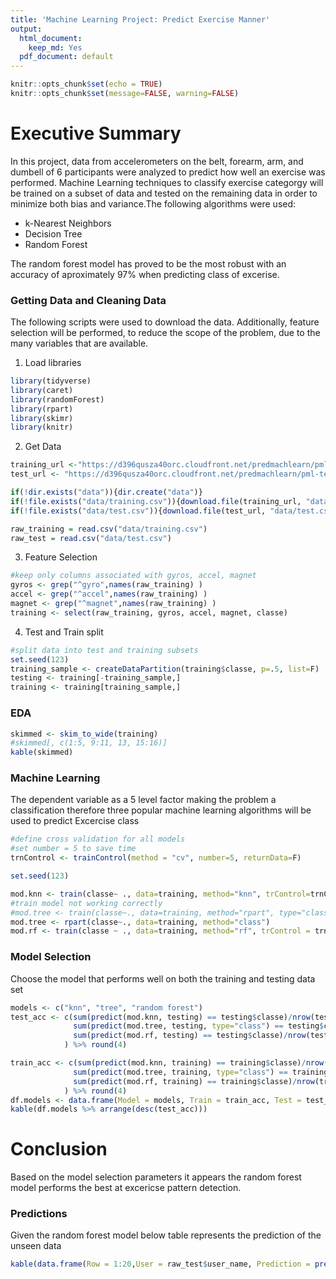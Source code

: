 ```yaml
---
title: 'Machine Learning Project: Predict Exercise Manner'
output:
  html_document:
    keep_md: Yes
  pdf_document: default
---
```


```r
knitr::opts_chunk$set(echo = TRUE)
knitr::opts_chunk$set(message=FALSE, warning=FALSE)
```

# Executive Summary
In this project, data from accelerometers on the belt, forearm, arm, and dumbell of 6 participants were analyzed to predict how well an exercise was performed. Machine Learning techniques to classify exercise categorgy will be trained on a subset of data and tested on the remaining data in order to minimize both bias and variance.The following algorithms were used:  

  * k-Nearest Neighbors  
  * Decision Tree  
  * Random Forest  

The random forest model has proved to be the most robust with an accuracy of aproximately 97% when predicting class of excerise.

### Getting Data and Cleaning Data
The following scripts were used to download the data. Additionally, feature selection will be performed, to reduce the scope of the problem, due to the many variables that are available.  

1. Load libraries
```r
library(tidyverse)
library(caret)
library(randomForest)
library(rpart)
library(skimr)
library(knitr)
```
2. Get Data
```r
training_url <-"https://d396qusza40orc.cloudfront.net/predmachlearn/pml-training.csv"
test_url <- "https://d396qusza40orc.cloudfront.net/predmachlearn/pml-testing.csv"

if(!dir.exists("data")){dir.create("data")}
if(!file.exists("data/training.csv")){download.file(training_url, "data/training.csv")}
if(!file.exists("data/test.csv")){download.file(test_url, "data/test.csv")}

raw_training = read.csv("data/training.csv")
raw_test = read.csv("data/test.csv")
```
3. Feature Selection
```r
#keep only columns associated with gyros, accel, magnet
gyros <- grep("^gyro",names(raw_training) )
accel <- grep("^accel",names(raw_training) )
magnet <- grep("^magnet",names(raw_training) )
training <- select(raw_training, gyros, accel, magnet, classe)

```
4. Test and Train split
```r
#split data into test and training subsets
set.seed(123)
training_sample <- createDataPartition(training$classe, p=.5, list=F)
testing <- training[-training_sample,]
training <- training[training_sample,]
```

### EDA
```r
skimmed <- skim_to_wide(training)
#skimmed[, c(1:5, 9:11, 13, 15:16)]
kable(skimmed)
```

### Machine Learning
The dependent variable as a 5 level factor making the problem a classification therefore three popular machine learning algorithms will be used to predict Excercise class
```r
#define cross validation for all models 
#set number = 5 to save time
trnControl <- trainControl(method = "cv", number=5, returnData=F) 

set.seed(123)

mod.knn <- train(classe~ ., data=training, method="knn", trControl=trnControl )
#train model not working correctly
#mod.tree <- train(classe~., data=training, method="rpart", type="class")
mod.tree <- rpart(classe~., data=training, method="class")
mod.rf <- train(classe ~ ., data=training, method="rf", trControl = trnControl, ntree=100, importance=F)
```

### Model Selection
Choose the model that performs well on both the training and testing data set
```r
models <- c("knn", "tree", "random forest")
test_acc <- c(sum(predict(mod.knn, testing) == testing$classe)/nrow(testing),
              sum(predict(mod.tree, testing, type="class") == testing$classe)/nrow(testing),
              sum(predict(mod.rf, testing) == testing$classe)/nrow(testing)
            ) %>% round(4)

train_acc <- c(sum(predict(mod.knn, training) == training$classe)/nrow(training),
              sum(predict(mod.tree, training, type="class") == training$classe)/nrow(training),
              sum(predict(mod.rf, training) == training$classe)/nrow(training)
            ) %>% round(4)
df.models <- data.frame(Model = models, Train = train_acc, Test = test_acc)
kable(df.models %>% arrange(desc(test_acc)))
```

# Conclusion
Based on the model selection parameters it appears the random forest model performs the best at excericse pattern detection.

### Predictions
Given the random forest model below table represents the prediction of the unseen data
```r
kable(data.frame(Row = 1:20,User = raw_test$user_name, Prediction = predict(mod.rf, raw_test)))

```